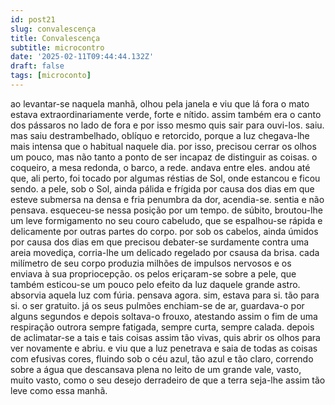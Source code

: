 ```yaml
---
id: post21
slug: convalescença
title: Convalescença
subtitle: microcontro
date: '2025-02-11T09:44:44.132Z'
draft: false
tags: [microconto]
---
```

ao levantar-se naquela manhã, olhou pela janela e viu que lá fora o mato estava 
extraordinariamente verde, forte e nítido. assim também era o canto dos pássaros
no lado de fora e por isso mesmo quis sair para ouvi-los. saiu. mas saiu destrambelhado,
oblíquo e retorcido, porque a luz chegava-lhe mais intensa que o 
habitual naquele dia. por isso, precisou cerrar os olhos um pouco, 
mas não tanto a ponto de ser incapaz de distinguir as coisas.
o coqueiro, a mesa redonda, o barco, a rede. andava entre eles. 
andou até que, ali perto, foi tocado por algumas réstias de Sol,
onde estancou e ficou sendo. a pele, sob o Sol, ainda pálida e frígida 
por causa dos dias em que esteve submersa na densa e fria penumbra da dor,
acendia-se. sentia e não pensava. esqueceu-se nessa posição por um tempo.
de súbito, broutou-lhe um leve formigamento no seu couro 
cabeludo, que se espalhou-se rápida e delicamente
por outras partes do corpo. por sob os cabelos, 
ainda úmidos por causa dos dias
em que precisou debater-se surdamente contra uma areia movediça,
corria-lhe um delicado regelado por csausa da brisa.
cada milímetro de seu corpo produzia milhões 
de impulsos nervosos e os enviava à sua propriocepção. os pelos eriçaram-se sobre a pele, 
que também esticou-se um pouco pelo efeito da luz
daquele grande astro. absorvia aquela luz com fúria. pensava agora.
sim, estava para si. tão para si. o ser gratuito. 
já os seus pulmões enchiam-se de ar, guardava-o por alguns 
segundos e depois soltava-o frouxo, atestando assim
o fim de uma respiração outrora sempre fatigada, sempre curta, sempre calada.
depois de aclimatar-se a tais e tais coisas assim tão vivas, 
quis abrir os olhos para ver novamente e abriu.
e viu que a luz penetrava e saia de todas as coisas com efusivas cores,
fluindo sob o céu azul, tão azul e tão claro,
correndo sobre a água que descansava plena no leito 
de um grande vale, vasto, muito vasto, como o seu desejo 
derradeiro de que a terra seja-lhe assim tão leve como essa manhã.